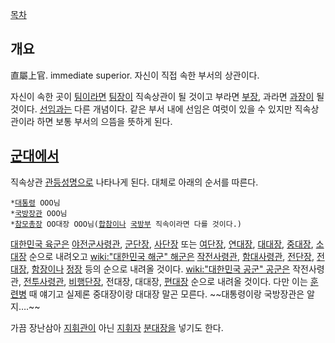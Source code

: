 

[[목차]]
== 개요 ==

直屬上官. immediate superior. 자신이 직접 속한 부서의 상관이다.

자신이 속한 곳이 [[팀]]이라면 [[팀장]]이 직속상관이 될 것이고 부라면 [[부장]], 과라면 [[과장]]이 될 것이다. [[선임]]과는 다른 개념이다. 같은 부서 내에 선임은 여럿이 있을 수 있지만 직속상관이라 하면 보통 부서의 으뜸을 뜻하게 된다.
== [[군대]]에서 ==
직속상관 [[관등성명]]으로 나타나게 된다. 대체로 아래의 순서를 따른다.

 *[[대통령]] OOO님
 *[[국방장관]] OOO님
 *[[참모총장]] OO대장 OOO님([[합참]]이나 [[국방부]] 직속이라면 다를 것이다.)

[[대한민국 육군]]은 [[야전군사령관]], [[군단장]], [[사단장]] 또는 [[여단장]], [[연대장]], [[대대장]], [[중대장]], [[소대장]] 순으로 내려오고 [[wiki:"대한민국 해군" 해군]]은 [[작전사령관]], [[함대사령관]], [[전단장]], [[전대장]], [[함장]]이나 [[정장]] 등의 순으로 내려올 것이다. [[wiki:"대한민국 공군" 공군]]은 작전사령관, [[전투사령관]], [[비행단장]], 전대장, 대대장, [[편대장]] 순으로 내려올 것이다. 다만 이는 [[훈련병]] 때 얘기고 실제론 중대장이랑 대대장 말곤 모른다. ~~대통령이랑 국방장관은 알지….~~ 

가끔 장난삼아 [[지휘관]]이 아닌 [[지휘자]] [[분대장]]을 넣기도 한다.
